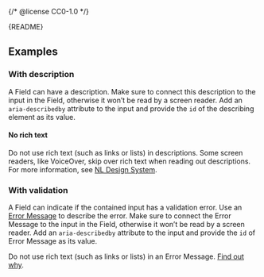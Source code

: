 {/* @license CC0-1.0 */}


<Meta of={FieldStories} />

<Markdown>{README}</Markdown>

<Primary />

<Controls />

## Examples

### With description

A Field can have a description.
Make sure to connect this description to the input in the Field,
otherwise it won’t be read by a screen reader.
Add an `aria-describedby` attribute to the input and provide the `id` of the describing element as its value.

#### No rich text

Do not use rich text (such as links or lists) in descriptions.
Some screen readers, like VoiceOver, skip over rich text when reading out descriptions.
For more information, see [NL Design System](https://nldesignsystem.nl/richtlijnen/formulieren/descriptions/inhoud/).

<Canvas of={FieldStories.WithDescription} />

### With validation

A Field can indicate if the contained input has a validation error.
Use an [Error Message](/docs/components-forms-error-message--docs) to describe the error.
Make sure to connect the Error Message to the input in the Field,
otherwise it won’t be read by a screen reader.
Add an `aria-describedby` attribute to the input and provide the `id` of Error Message as its value.

Do not use rich text (such as links or lists) in an Error Message. [Find out why](/docs/components-forms-error-message--docs#no-rich-text).

<Canvas of={FieldStories.WithValidation} />
